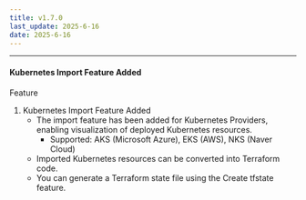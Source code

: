 ```yaml
---
title: v1.7.0
last_update: 2025-6-16
date: 2025-6-16
---
```



<hr />

#### Kubernetes Import Feature Added

<div className={styles.releaseWrap} >
<div className={styles.tag} data-type="feature">
    Feature
</div>

1. Kubernetes Import Feature Added
    - The import feature has been added for Kubernetes Providers, enabling visualization of deployed Kubernetes resources.
        - Supported: AKS (Microsoft Azure), EKS (AWS), NKS (Naver Cloud)
    - Imported Kubernetes resources can be converted into Terraform code.
    - You can generate a Terraform state file using the Create tfstate feature.

</div>
<br/>

